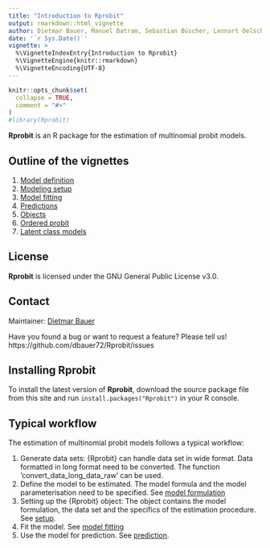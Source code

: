 ```yaml
---
title: "Introduction to Rprobit"
output: rmarkdown::html_vignette
author: Dietmar Bauer, Manuel Batram, Sebastian Büscher, Lennart Oelschläger
date: '`r Sys.Date()`'
vignette: >
  %\VignetteIndexEntry{Introduction to Rprobit}
  %\VignetteEngine{knitr::rmarkdown}
  %\VignetteEncoding{UTF-8}
---
```


```r
knitr::opts_chunk$set(
  collapse = TRUE,
  comment = "#>"
)
#library(Rprobit)
```

**Rprobit** is an R package for the estimation of multinomial probit models.

## Outline of the vignettes

1. [Model definition](model_definition.html) 
2. [Modeling setup](modeling_setup.html)
3. [Model fitting](model_fitting.html)
4. [Predictions](prediction.html)
5. [Objects](objects.html)
6. [Ordered probit](ordered_choices.html)
7. [Latent class models](latent_class_models.html)

## License

**Rprobit** is licensed under the GNU General Public License v3.0.

## Contact

Maintainer: [Dietmar Bauer](mailto:dietmar.bauer@uni-bielefeld.de)

Have you found a bug or want to request a feature? Please tell us! https://github.com/dbauer72/Rprobit/issues

## Installing Rprobit

To install the latest version of **Rprobit**, download the source package file from this site and run `install.packages("Rprobit")` in your R console.

## Typical workflow
The estimation of multinomial probit models follows a typical workflow:

1. Generate data sets: {Rprobit} can handle data set in wide format. Data formatted in long format need to be converted. The function 'convert_data_long_data_raw' can be used. 
2. Define the model to be estimated. The model formula and the model parameterisation need to be specified. See [model formulation](model_definition.html)
3. Setting up the {Rprobit} object: The object contains the model formulation, the data set and the specifics of the estimation procedure. See [setup](modeling_setup.html).
4. Fit the model. See [model fitting](model_fitting.html)
5. Use the model for prediction. See [prediction](prediction.html).
